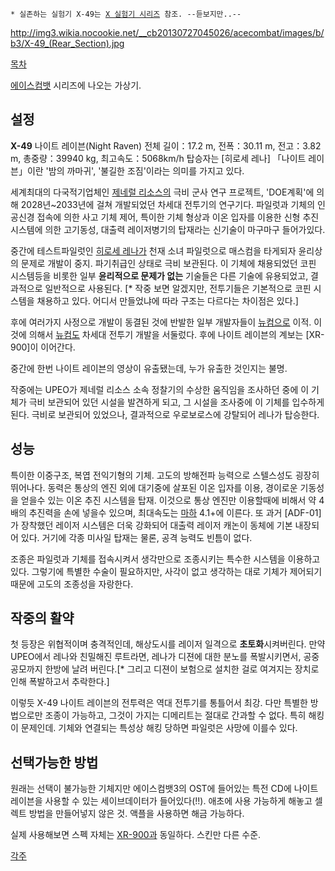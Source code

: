  * 실존하는 실험기 X-49는 [[X 실험기 시리즈]] 참조. --듣보지만..--
http://img3.wikia.nocookie.net/__cb20130727045026/acecombat/images/b/b3/X-49_(Rear_Section).jpg


[[목차]]

[[에이스컴뱃]] 시리즈에 나오는 가상기.

== 설정 ==
'''X-49''' 나이트 레이븐(Night Raven)
전체 길이：17.2 m, 전폭：30.11 m, 전고：3.82 m, 총중량：39940 kg, 최고속도：5068km/h 
탑승자는 [히로세 레나]
「나이트 레이븐」이란 '밤의 까마귀', '불길한 조짐'이라는 의미를 가지고 있다.

세계최대의 다국적기업체인 [[제네럴 리소스]]의 극비 군사 연구 프로젝트, 'DOE계획'에 의해 2028년~2033년에 걸쳐 개발되었던 차세대 전투기의 연구기다. 파일럿과 기체의 인공신경 접속에 의한 사고 기체 제어, 특이한 기체 형상과 이온 입자를 이용한 신형 추진 시스템에 의한 고기동성, 대출력 레이저병기의 탑재라는 신기술이 마구마구 들어가있다.

중간에 테스트파일럿인 [[히로세 레나]]가 천재 소녀 파일럿으로 매스컴을 타게되자 윤리상의 문제로 개발이 중지. 파기취급인 상태로 극비 보관된다. 이 기체에 채용되었던 코핀 시스템등을 비롯한 일부 '''윤리적으로 문제가 없는''' 기술들은 다른 기술에 유용되었고, 결과적으로 일반적으로 사용된다. [* 작중 보면 알겠지만, 전투기들은 기본적으로 코핀 시스템을 채용하고 있다. 어디서 만들었냐에 따라 구조는 다르다는 차이점은 있다.]

후에 여러가지 사정으로 개발이 동결된 것에 반발한 일부 개발자들이 [[뉴컴]]으로 이적. 이것에 의해서 [[뉴컴]]도 차세대 전투기 개발을 서둘렀다. 후에 나이트 레이븐의 계보는 [XR-900]이 이어간다.

중간에 한번 나이트 레이븐의 영상이 유출됐는데, 누가 유출한 것인지는 불명.

작중에는 UPEO가 제네럴 리소스 소속 정찰기의 수상한 움직임을 조사하던 중에 이 기체가 극비 보관되어 있던 시설을 발견하게 되고, 그 시설을 조사중에 이 기체를 입수하게 된다. 극비로 보관되어 있었으나, 결과적으로 우로보로스에 강탈되어 레나가 탑승한다.

== 성능 ==
특이한 이중구조, 복엽 전익기형의 기체. 고도의 방해전파 능력으로 스텔스성도 굉장히 뛰어나다. 동력은 통상의 엔진 외에 대기중에 살포된 이온 입자를 이용, 경이로운 기동성을 얻을수 있는 이온 추진 시스템을 탑재. 이것으로 통상 엔진만 이용할때에 비해서 약 4배의 추진력을 손에 넣을수 있으며, 최대속도는 [[마하]] 4.1+에 이른다. 또 과거 [ADF-01]가 장착했던 레이저 시스템은 더욱 강화되어 대출력 레이저 캐논이 동체에 기본 내장되어 있다. 거기에 각종 미사일 탑재는 물론, 공격 능력도 빈틈이 없다.

조종은 파일럿과 기체를 접속시켜서 생각만으로 조종시키는 특수한 시스템을 이용하고 있다. 그렇기에 특별한 수술이 필요하지만, 사각이 없고 생각하는 대로 기체가 제어되기 때문에 고도의 조종성을 자랑한다.

== 작중의 활약 ==
첫 등장은 위협적이며 충격적인데, 해상도시를 레이저 일격으로 '''초토화'''시켜버린다. 만약 UPEO에서 레나와 친밀해진 루트라면, 레나가 디젼에 대한 분노를 폭발시키면서, 공중공모까지 한방에 날려 버린다.[* 그리고 디젼이 보험으로 설치한 걸로 여겨지는 장치로 인해 폭발하고서 추락한다.]

이렇듯 X-49 나이트 레이븐의 전투력은 역대 전투기를 통틀어서 최강. 다만 특별한 방법으로만 조종이 가능하고, 그것이 가지는 디메리트는 절대로 간과할 수 없다. 특히 해킹이 문제인데. 기체와 연결되는 특성상 해킹 당하면 파일럿은 사망에 이를수 있다.

== 선택가능한 방법 ==
원래는 선택이 불가능한 기체지만 에이스컴뱃3의 OST에 들어있는 특전 CD에 나이트레이븐을 사용할 수 있는 세이브데이터가 들어있다(!!). 애초에 사용 가능하게 해놓고 셀렉트 방법을 만들어넣지 않은 것. 액플을 사용하면 해금 가능하다.

실제 사용해보면 스펙 자체는 [[XR-900]]과 동일하다. 스킨만 다른 수준.

[[각주]]

